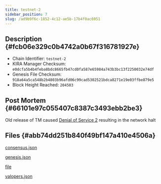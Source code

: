```yaml
---
title: testnet-2
sidebar_position: 7
slug: /ad9b9f6c-1852-4c12-ae5b-17b4f0ac6951
---
```





## Description {#fcb06e329c0b4742a0b67f316781927e}

- Chain Identifier: `testnet-2`
- KIRA Manager Checksum: `e0dcfa5b4b4feba8bdc8665fb47cd0fa587e65984a743b3bc13f2250032e74df`
- Genesis File Checksum: `918a64a5ca548b2b4803b96afd06c99cad5302521bdca8271e19e03ffbe879e5`
- Block Height Reached: `204503`

## Post Mortem {#66101e97c055407c8387c3493ebb2be3}


Old release of TM caused [Denial of Service 2](https://forum.cosmos.network/t/tendermint-core-vulnerability-retrospective-security-advisory-mulberry-january-19-2021/4336) resulting in the network halt


## Files {#abb74dd251b840f49bf147a410e4506a}


[consensus.json](https://prod-files-secure.s3.us-west-2.amazonaws.com/9b5bfc45-bdb5-4b46-80e6-aabe3cae64d0/e63d52b8-dcf4-4c51-ac79-cd2ef6510099/consensus.json?X-Amz-Algorithm=AWS4-HMAC-SHA256&X-Amz-Content-Sha256=UNSIGNED-PAYLOAD&X-Amz-Credential=AKIAT73L2G45HZZMZUHI%2F20240317%2Fus-west-2%2Fs3%2Faws4_request&X-Amz-Date=20240317T143624Z&X-Amz-Expires=3600&X-Amz-Signature=559513a52619eaff9ac2264c06c510a6c572b29b32eec43a46db6e4925d370be&X-Amz-SignedHeaders=host&x-id=GetObject)


[genesis.json](https://prod-files-secure.s3.us-west-2.amazonaws.com/9b5bfc45-bdb5-4b46-80e6-aabe3cae64d0/4e7f76b6-d3e7-4a4c-988a-35954a9e8aea/genesis.json?X-Amz-Algorithm=AWS4-HMAC-SHA256&X-Amz-Content-Sha256=UNSIGNED-PAYLOAD&X-Amz-Credential=AKIAT73L2G45HZZMZUHI%2F20240317%2Fus-west-2%2Fs3%2Faws4_request&X-Amz-Date=20240317T143624Z&X-Amz-Expires=3600&X-Amz-Signature=a02b45e6d9a372e727f274002d62f7b9e35195d98f873e34318f024ca26d6db1&X-Amz-SignedHeaders=host&x-id=GetObject)


[file](https://prod-files-secure.s3.us-west-2.amazonaws.com/9b5bfc45-bdb5-4b46-80e6-aabe3cae64d0/8e719f54-7880-440c-a35b-500cbfd76002/error.log.md?X-Amz-Algorithm=AWS4-HMAC-SHA256&X-Amz-Content-Sha256=UNSIGNED-PAYLOAD&X-Amz-Credential=AKIAT73L2G45HZZMZUHI%2F20240317%2Fus-west-2%2Fs3%2Faws4_request&X-Amz-Date=20240317T143624Z&X-Amz-Expires=3600&X-Amz-Signature=f8e35250bf83a6b61a19df0089a9ad3f125c539fd4c4a8665c4ed11528e67012&X-Amz-SignedHeaders=host&x-id=GetObject)


[valopers.json](https://prod-files-secure.s3.us-west-2.amazonaws.com/9b5bfc45-bdb5-4b46-80e6-aabe3cae64d0/60c12d6f-795e-4b82-b5b8-5c3ac69a281c/valopers.json?X-Amz-Algorithm=AWS4-HMAC-SHA256&X-Amz-Content-Sha256=UNSIGNED-PAYLOAD&X-Amz-Credential=AKIAT73L2G45HZZMZUHI%2F20240317%2Fus-west-2%2Fs3%2Faws4_request&X-Amz-Date=20240317T143624Z&X-Amz-Expires=3600&X-Amz-Signature=4a53a545301b00c6e5fff5e6cd0b35a1d3a8e26f7dff8225b9462f5b5bc57f9b&X-Amz-SignedHeaders=host&x-id=GetObject)

